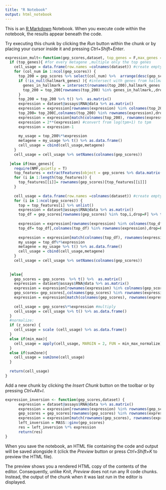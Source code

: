 ```yaml
---
title: "R Notebook"
output: html_notebook
---
```


This is an [R Markdown](http://rmarkdown.rstudio.com) Notebook. When you execute code within the notebook, the results appear beneath the code. 

Try executing this chunk by clicking the *Run* button within the chunk or by placing your cursor inside it and pressing *Ctrl+Shift+Enter*. 

```r
expression_mult<-function(gep_scores,dataset, top_genes = F,max_genes = F, z_score = F,min_max = F,sum2one = F, hallmark_genes  = NULL) {
  if (top_genes){ #for every metagene ,multiple only the top genes
    cell_usage = data.frame(row.names =colnames(dataset)) #create empty df to store results
    for (col_num in 1:ncol(gep_scores)) {
      top_200 = gep_scores %>% select(col_num) %>%  arrange(desc(gep_scores[col_num])) %>% head(200)  #take top 200 rows
	  if (!is_null(hallmark_genes) ){ #intersect with genes from hallmark, i.e take only hypoxia genes
	    genes_in_hallmark = intersect(rownames(top_200),hallmark_genes[[col_num]])
	    top_200 = top_200[rownames(top_200) %in% genes_in_hallmark,,drop = F]
	  }
      top_200 = top_200 %>% t() %>%  as.matrix()
      expression = dataset@assays$RNA@data %>% as.matrix()
      expression = expression[rownames(expression) %in% colnames(top_200),,drop=F]  #remove rows not in top_genes
      top_200= top_200[,colnames(top_200) %in% rownames(expression),drop=F] #remove rows not in expression
      expression = expression[match(colnames(top_200), rownames(expression)),] #order expression rows like gep
      expression = 2**(expression) #convert from log(tpm+1) to tpm
      expression = expression-1
      
      my_usage = top_200%*%expression
      metagene = my_usage %>% t() %>% as.data.frame()
      cell_usage = cbind(cell_usage,metagene)
    }
    cell_usage = cell_usage %>% setNames(colnames(gep_scores)) 
    
  }else if(max_genes){
    require(NMF,quietly = T)
    top_features = extractFeatures(object = gep_scores %>% data.matrix(),method ="max")
    for (i in 1:length(top_features)) {
      top_features[[i]]= rownames(gep_scores)[top_features[[i]]]
    }
    
    cell_usage = data.frame(row.names =colnames(dataset)) #create empty df to store results
    for (i in 1:ncol(gep_scores)) {
      top = top_features[i] %>% unlist()
      expression = dataset@assays$RNA@data %>% as.matrix()
      top_df = gep_scores[rownames(gep_scores) %in% top,i,drop=F] %>% t() %>%  as.matrix()
      
      expression = expression[rownames(expression) %in% colnames(top_df),,drop=F]  #remove rows not in top_genes
      top_df= top_df[,colnames(top_df) %in% rownames(expression),drop=F] #remove rows not in expression
      
      expression = expression[match(colnames(top_df), rownames(expression)),] #order expression rows like gep
      my_usage = top_df%*%expression
      metagene = my_usage %>% t() %>% as.data.frame()
      cell_usage = cbind(cell_usage,metagene)
    }
    cell_usage = cell_usage %>% setNames(colnames(gep_scores)) 
    
    
  }else{
    gep_scores = gep_scores  %>% t() %>%  as.matrix()
    expression = dataset@assays$RNA@data %>% as.matrix()
    expression = expression[rownames(expression) %in% colnames(gep_scores),] #remove rows not in gep_scores
    gep_scores= gep_scores[,colnames(gep_scores) %in% rownames(expression)] #remove rows not in expression
    expression = expression[match(colnames(gep_scores), rownames(expression)),] #order expression rows like gep
    
    cell_usage = gep_scores%*%expression #multiply 
    cell_usage = cell_usage %>% t() %>% as.data.frame()
  }
  #normalize:
  if (z_score) {
    cell_usage = scale (cell_usage) %>% as.data.frame()
  }
  else if(min_max){
    cell_usage = apply(cell_usage, MARGIN = 2, FUN = min_max_normalize)%>% as.data.frame()
  }
  else if(sum2one){
    cell_usage = sum2one(cell_usage)
  }
  
  return(cell_usage)
}
```

Add a new chunk by clicking the *Insert Chunk* button on the toolbar or by pressing *Ctrl+Alt+I*.
```r
expression_inversion <- function(gep_scores,dataset) {
      expression = dataset@assays$RNA@data %>% as.matrix()
      expression = expression[rownames(expression) %in% rownames(gep_scores),,drop=F]  #remove rows not in top_genes
      gep_scores = gep_scores[rownames(gep_scores) %in% rownames(expression),,drop=F]  #remove rows not in top_genes
      expression = expression[match(rownames(gep_scores), rownames(expression)),] #order expression rows like gep
      left_inversion = MASS::ginv(gep_scores)
      res = left_inversion %*% expression
      return(res)
}
```

When you save the notebook, an HTML file containing the code and output will be saved alongside it (click the *Preview* button or press *Ctrl+Shift+K* to preview the HTML file).

The preview shows you a rendered HTML copy of the contents of the editor. Consequently, unlike *Knit*, *Preview* does not run any R code chunks. Instead, the output of the chunk when it was last run in the editor is displayed.
